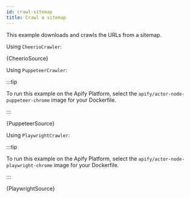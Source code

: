 ```yaml
---
id: crawl-sitemap
title: Crawl a sitemap
---
```




This example downloads and crawls the URLs from a sitemap.

<Tabs groupId="crawler-type">

<TabItem value="cheerio_crawler" label="CheerioCrawler" default>

Using `CheerioCrawler`:

<CodeBlock className="language-js">
	{CheerioSource}
</CodeBlock>

</TabItem>

<TabItem value="puppeteer_crawler" label="PuppeteerCrawler">

Using `PuppeteerCrawler`:

:::tip

To run this example on the Apify Platform, select the `apify/actor-node-puppeteer-chrome` image for your Dockerfile.

:::

<CodeBlock className="language-js">
	{PuppeteerSource}
</CodeBlock>

</TabItem>

<TabItem value="playwright_crawler" label="PlaywrightCrawler">

Using `PlaywrightCrawler`:

:::tip

To run this example on the Apify Platform, select the `apify/actor-node-playwright-chrome` image for your Dockerfile.

:::

<CodeBlock className="language-js">
	{PlaywrightSource}
</CodeBlock>

</TabItem>

</Tabs>
